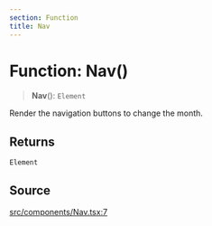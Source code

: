 ```yaml
---
section: Function
title: Nav
---
```


# Function: Nav()

> **Nav**(): `Element`

Render the navigation buttons to change the month.

## Returns

`Element`

## Source

[src/components/Nav.tsx:7](https://github.com/gpbl/react-day-picker/blob/45cca307e/src/components/Nav.tsx#L7)
